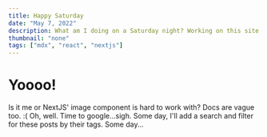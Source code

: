 ```yaml
---
title: Happy Saturday
date: "May 7, 2022"
description: What am I doing on a Saturday night? Working on this site (yes, I am a workaholic - jk).
thumbnail: "none"
tags: ["mdx", "react", "nextjs"]
---
```


# Yoooo!

Is it me or NextJS' image component is hard to work with? Docs are vague too. :(
Oh, well. Time to google...sigh. Some day, I'll add a search and filter for these posts by their tags. Some day...
